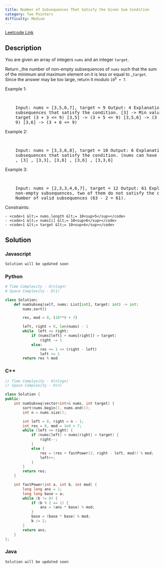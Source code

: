 ```yaml
---
title: Number of Subsequences That Satisfy the Given Sum Condition
category: Two Pointers
difficulty: Medium
---
```


<Callout>

[Leetcode Link](https://leetcode.com/problems/number-of-subsequences-that-satisfy-the-given-sum-condition)

</Callout>

## Description

You are given an array of integers <code>nums</code> and an integer <code>target</code>.

Return _the number of non-empty subsequences of _<code>nums</code>_ such that the sum of the minimum and maximum element on it is less or equal to _<code>target</code>. Since the answer may be too large, return it modulo <code>10<sup>9</sup> + 7</code>.

Example 1:

<br />
<pre className="overflow-x-auto">
	Input: nums = [3,5,6,7], target = 9 Output: 4 Explanation: There are 4
	subsequences that satisfy the condition. [3] -&gt; Min value + max value &lt;=
	target (3 + 3 &lt;= 9) [3,5] -&gt; (3 + 5 &lt;= 9) [3,5,6] -&gt; (3 + 6 &lt;=
	9) [3,6] -&gt; (3 + 6 &lt;= 9)
</pre>

Example 2:

<br />
<pre className="overflow-x-auto">
	Input: nums = [3,3,6,8], target = 10 Output: 6 Explanation: There are 6
	subsequences that satisfy the condition. (nums can have repeated numbers). [3]
	, [3] , [3,3], [3,6] , [3,6] , [3,3,6]
</pre>

Example 3:

<br />
<pre className="overflow-x-auto">
	Input: nums = [2,3,3,4,6,7], target = 12 Output: 61 Explanation: There are 63
	non-empty subsequences, two of them do not satisfy the condition ([6,7], [7]).
	Number of valid subsequences (63 - 2 = 61).
</pre>

Constraints:

    - <code>1 &lt;= nums.length &lt;= 10<sup>5</sup></code>
    - <code>1 &lt;= nums[i] &lt;= 10<sup>6</sup></code>
    - <code>1 &lt;= target &lt;= 10<sup>6</sup></code>

## Solution

### Javascript

```javascript
Solution will be updated soon
```

### Python

```python
# Time Complexity - O(nlogn)
# Space Complexity - O(1)

class Solution:
    def numSubseq(self, nums: List[int], target: int) -> int:
        nums.sort()

        res, mod = 0, (10**9 + 7)

        left, right = 0, len(nums) - 1
        while  left <= right:
            if (nums[left] + nums[right]) > target:
                right -= 1
            else:
                res += 1 << (right - left)
                left += 1
        return res % mod

```

### C++

```cpp
// Time Complexity - O(nlogn)
// Space Complexity - O(n)

class Solution {
public:
    int numSubseq(vector<int>& nums, int target) {
        sort(nums.begin(), nums.end());
        int n = nums.size();

        int left = 0, right = n - 1;
        int res = 0, mod = 1e9 + 7;
        while (left <= right) {
            if (nums[left] + nums[right] > target) {
                right--;
            }
            else {
                res = (res + fastPower(2, right - left, mod)) % mod;
                left++;
            }
        }
        return res;
    }

    int fastPower(int a, int b, int mod) {
        long long ans = 1;
        long long base = a;
        while (b != 0) {
            if (b % 2 == 1) {
                ans = (ans * base) % mod;
            }
            base = (base * base) % mod;
            b /= 2;
        }
        return ans;
    }
};

```

### Java

```java
Solution will be updated soon
```
